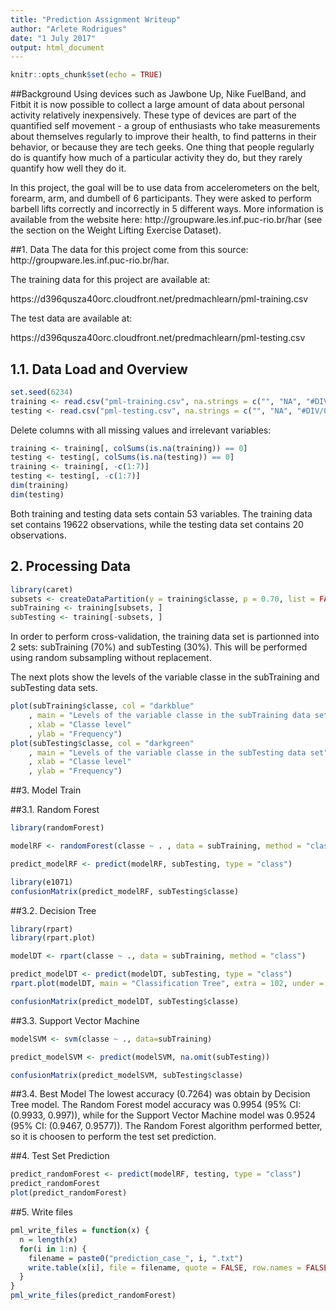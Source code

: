 ---
title: "Prediction Assignment Writeup"
author: "Arlete Rodrigues"
date: "1 July 2017"
output: html_document
---

```{r setup, include=FALSE}
knitr::opts_chunk$set(echo = TRUE)
```

##Background
Using devices such as Jawbone Up, Nike FuelBand, and Fitbit it is now possible to collect a large amount of data about personal activity relatively inexpensively. These type of devices are part of the quantified self movement - a group of enthusiasts who take measurements about themselves regularly to improve their health, to find patterns in their behavior, or because they are tech geeks. One thing that people regularly do is quantify how much of a particular activity they do, but they rarely quantify how well they do it. 

In this project, the goal will be to use data from accelerometers on the belt, forearm, arm, and dumbell of 6 participants. They were asked to perform barbell lifts correctly and incorrectly in 5 different ways. More information is available from the website here: http://groupware.les.inf.puc-rio.br/har (see the section on the Weight Lifting Exercise Dataset).

##1. Data
The data for this project come from this source: http://groupware.les.inf.puc-rio.br/har.

The training data for this project are available at:

https://d396qusza40orc.cloudfront.net/predmachlearn/pml-training.csv

The test data are available at:

https://d396qusza40orc.cloudfront.net/predmachlearn/pml-testing.csv



## 1.1.  Data Load and Overview
```{r }
set.seed(6234)
training <- read.csv("pml-training.csv", na.strings = c("", "NA", "#DIV/0!"))
testing <- read.csv("pml-testing.csv", na.strings = c("", "NA", "#DIV/0!"))
```
Delete columns with all missing values and irrelevant variables:
```{r }
training <- training[, colSums(is.na(training)) == 0]
testing <- testing[, colSums(is.na(testing)) == 0]
training <- training[, -c(1:7)]
testing <- testing[, -c(1:7)]
dim(training)
dim(testing)
```
Both training and testing data sets contain 53 variables.  The training data set contains 19622 observations, while the testing data set contains 20 observations.


## 2.  Processing Data
```{r }
library(caret)
subsets <- createDataPartition(y = training$classe, p = 0.70, list = FALSE)
subTraining <- training[subsets, ]
subTesting <- training[-subsets, ]
```
In order to perform cross-validation, the training data set is partionned into 2 sets: subTraining (70%) and subTesting (30%). This will be performed using random subsampling without replacement.

The next plots show the levels of the variable classe in the subTraining and subTesting data sets.
```{r }
plot(subTraining$classe, col = "darkblue"
    , main = "Levels of the variable classe in the subTraining data set"
    , xlab = "Classe level"
    , ylab = "Frequency")
plot(subTesting$classe, col = "darkgreen"
    , main = "Levels of the variable classe in the subTesting data set"
    , xlab = "Classe level"
    , ylab = "Frequency")
```

##3. Model Train


##3.1. Random Forest
```{r }
library(randomForest)

modelRF <- randomForest(classe ~ . , data = subTraining, method = "class")

predict_modelRF <- predict(modelRF, subTesting, type = "class")

library(e1071)
confusionMatrix(predict_modelRF, subTesting$classe)
```

##3.2. Decision Tree
```{r }
library(rpart)
library(rpart.plot)

modelDT <- rpart(classe ~ ., data = subTraining, method = "class")

predict_modelDT <- predict(modelDT, subTesting, type = "class")
rpart.plot(modelDT, main = "Classification Tree", extra = 102, under = TRUE, faclen = 0)

confusionMatrix(predict_modelDT, subTesting$classe)
```

##3.3. Support Vector Machine
```{r }
modelSVM <- svm(classe ~ ., data=subTraining)

predict_modelSVM <- predict(modelSVM, na.omit(subTesting))

confusionMatrix(predict_modelSVM, subTesting$classe)
```

##3.4. Best Model
The lowest accuracy (0.7264) was obtain by Decision Tree model. The Random Forest model accuracy was 0.9954 (95% CI: (0.9933, 0.997)), while for the Support Vector Machine model was 0.9524 (95% CI: (0.9467, 0.9577)).
The Random Forest algorithm performed better, so it is choosen to perform the test set prediction.


##4. Test Set Prediction
```{r }
predict_randomForest <- predict(modelRF, testing, type = "class")
predict_randomForest
plot(predict_randomForest)
```


##5. Write files
```{r } 
pml_write_files = function(x) {
  n = length(x)
  for(i in 1:n) {
    filename = paste0("prediction_case_", i, ".txt")
    write.table(x[i], file = filename, quote = FALSE, row.names = FALSE, col.names = FALSE)
  }
}
pml_write_files(predict_randomForest)
```

